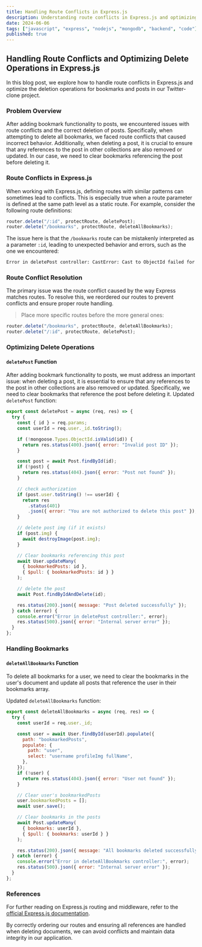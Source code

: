 ```yaml
---
title: Handling Route Conflicts in Express.js
description: Understanding route conflicts in Express.js and optimizing delete operations for bookmarks and posts in a Twitter-clone project.
date: 2024-06-06
tags: ["javascript", "express", "nodejs", "mongodb", "backend", "code"]
published: true
---
```


## Handling Route Conflicts and Optimizing Delete Operations in Express.js

In this blog post, we explore how to handle route conflicts in Express.js and optimize the deletion operations for bookmarks and posts in our Twitter-clone project.

### Problem Overview

After adding bookmark functionality to posts, we encountered issues with route conflicts and the correct deletion of posts. Specifically, when attempting to delete all bookmarks, we faced route conflicts that caused incorrect behavior. Additionally, when deleting a post, it is crucial to ensure that any references to the post in other collections are also removed or updated. In our case, we need to clear bookmarks referencing the post before deleting it.

### Route Conflicts in Express.js

When working with Express.js, defining routes with similar patterns can sometimes lead to conflicts. This is especially true when a route parameter is defined at the same path level as a static route. For example, consider the following route definitions:

```javascript
router.delete("/:id", protectRoute, deletePost);
router.delete("/bookmarks", protectRoute, deleteAllBookmarks);
```

The issue here is that the `/bookmarks` route can be mistakenly interpreted as a parameter `:id`, leading to unexpected behavior and errors, such as the one we encountered:

```bash
Error in deletePost controller: CastError: Cast to ObjectId failed for value "bookmarks" (type string) at path "\_id" for model "Post"
```

### Route Conflict Resolution

The primary issue was the route conflict caused by the way Express matches routes. To resolve this, we reordered our routes to prevent conflicts and ensure proper route handling.

> Place more specific routes before the more general ones:

```javascript
router.delete("/bookmarks", protectRoute, deleteAllBookmarks);
router.delete("/:id", protectRoute, deletePost);
```

### Optimizing Delete Operations

#### `deletePost` Function

After adding bookmark functionality to posts, we must address an important issue: when deleting a post, it is essential to ensure that any references to the post in other collections are also removed or updated. Specifically, we need to clear bookmarks that reference the post before deleting it.
Updated `deletePost` function:

```javascript
export const deletePost = async (req, res) => {
  try {
    const { id } = req.params;
    const userId = req.user._id.toString();

    if (!mongoose.Types.ObjectId.isValid(id)) {
      return res.status(400).json({ error: "Invalid post ID" });
    }

    const post = await Post.findById(id);
    if (!post) {
      return res.status(404).json({ error: "Post not found" });
    }

    // check authorization
    if (post.user.toString() !== userId) {
      return res
        .status(401)
        .json({ error: "You are not authorized to delete this post" });
    }

    // delete post img (if it exists)
    if (post.img) {
      await destroyImage(post.img);
    }

    // Clear bookmarks referencing this post
    await User.updateMany(
      { bookmarkedPosts: id },
      { $pull: { bookmarkedPosts: id } }
    );

    // delete the post
    await Post.findByIdAndDelete(id);

    res.status(200).json({ message: "Post deleted successfully" });
  } catch (error) {
    console.error("Error in deletePost controller:", error);
    res.status(500).json({ error: "Internal server error" });
  }
};
```

### Handling Bookmarks

#### `deleteAllBookmarks` Function

To delete all bookmarks for a user, we need to clear the bookmarks in the user's document and update all posts that reference the user in their bookmarks array.

Updated `deleteAllBookmarks` function:

```javascript
export const deleteAllBookmarks = async (req, res) => {
  try {
    const userId = req.user._id;

    const user = await User.findById(userId).populate({
      path: "bookmarkedPosts",
      populate: {
        path: "user",
        select: "username profileImg fullName",
      },
    });
    if (!user) {
      return res.status(404).json({ error: "User not found" });
    }

    // Clear user's bookmarkedPosts
    user.bookmarkedPosts = [];
    await user.save();

    // Clear bookmarks in the posts
    await Post.updateMany(
      { bookmarks: userId },
      { $pull: { bookmarks: userId } }
    );

    res.status(200).json({ message: "All bookmarks deleted successfully" });
  } catch (error) {
    console.error("Error in deleteAllBookmarks controller:", error);
    res.status(500).json({ error: "Internal server error" });
  }
};
```

### References

For further reading on Express.js routing and middleware, refer to the [official Express.js documentation](https://expressjs.com/en/guide/routing.html).

By correctly ordering our routes and ensuring all references are handled when deleting documents, we can avoid conflicts and maintain data integrity in our application.
